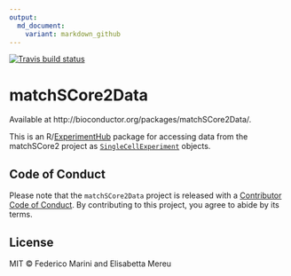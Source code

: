 ```yaml
---
output:
  md_document:
    variant: markdown_github
---
```


<!-- badges: start -->
  [![Travis build status](https://travis-ci.org/federicomarini/matchSCore2Data.svg?branch=master)](https://travis-ci.org/federicomarini/matchSCore2Data)
  <!-- badges: end -->

# matchSCore2Data 

Available at http://bioconductor.org/packages/matchSCore2Data/.

This is an R/[ExperimentHub](https://bioconductor.org/packages/release/bioc/html/ExperimentHub.html) package for accessing data from the matchSCore2 project as [`SingleCellExperiment`](https://bioconductor.org/packages/release/bioc/html/SingleCellExperiment.html) objects.


## Code of Conduct
  
Please note that the `matchSCore2Data` project is released with a [Contributor Code of Conduct](https://contributor-covenant.org/version/2/0/CODE_OF_CONDUCT.html). 
By contributing to this project, you agree to abide by its terms.

## License

MIT &copy; Federico Marini and Elisabetta Mereu

